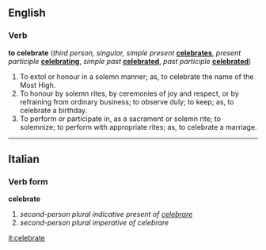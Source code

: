 ==English==
===Verb===
'''to celebrate'''  (''third person, singular, simple present'' '''[[celebrates]]''', ''present participle'' '''[[celebrating]]''', ''simple past'' '''[[celebrated]]''', ''past participle'' '''[[celebrated]]''')
#To extol or honour in a solemn manner; as, to celebrate the name of the Most High.
#To honour by solemn rites, by ceremonies of joy and respect, or by refraining from ordinary business; to observe duly; to keep; as, to celebrate a birthday.
#To perform or participate in, as a sacrament or solemn rite; to solemnize; to perform with appropriate rites; as, to celebrate a marriage.

----

==Italian==
===Verb form===
'''celebrate'''

# ''second-person plural indicative present of [[celebrare]]''
# ''second-person plural imperative of celebrare''

[[it:celebrate]]